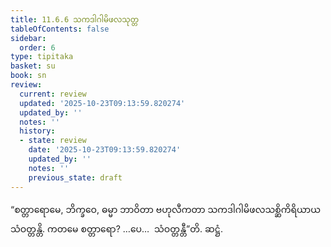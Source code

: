```yaml
---
title: 11.6.6 သကဒါဂါမိဖလသုတ္တ
tableOfContents: false
sidebar:
  order: 6
type: tipitaka
basket: su
book: sn
review:
  current: review
  updated: '2025-10-23T09:13:59.820274'
  updated_by: ''
  notes: ''
  history:
  - state: review
    date: '2025-10-23T09:13:59.820274'
    updated_by: ''
    notes: ''
    previous_state: draft
---
```



<ReviewStatus review={frontmatter.review} showDetails={true} />

<HypothesisAnnotation frontmatter={frontmatter} />

<DynamicBreadcrumb />

<Division number="1052" book="sn" e="ch" v="18" p="436">

<Paragraph number="2121" book="sn">
“စတ္တာရောမေ, ဘိက္ခဝေ, ဓမ္မာ ဘာဝိတာ ဗဟုလီကတာ သကဒါဂါမိဖလသစ္ဆိကိရိယာယ သံဝတ္တန္တိ. ကတမေ စတ္တာရော? …ပေ…  သံဝတ္တန္တီ”တိ.

</Paragraph>
</Division>

<Paragraph number="2122" type="center" book="sn">
ဆဋ္ဌံ.
</Paragraph>